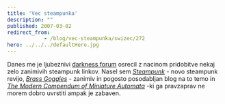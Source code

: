```yaml
---
title: 'Vec steampunka'
description: ""
published: 2007-03-02
redirect_from: 
            - /blog/vec-steampunka/swizec/272
hero: ../../../defaultHero.jpg
---
```


Danes me je ljubeznivi [darkness forum](http://forum.darkness.com/index.php) osrecil z nacinom pridobitve nekaj zelo zanimivih steampunk linkov. Nasel sem [_Steampunk_](http://forum.darkness.com/index.php) - novo steampunk revijo, [_Brass Goggles_](http://www.brassgoggles.co.uk/brassgoggles/) - zanimiv in pogosto posodabljan blog na to temo in _[The Modern Compendum of Miniature Automata](http://www.lycettebros.com/automata/index.html)_ -ki ga pravzaprav ne morem dobro uvrstiti ampak je zabaven.
